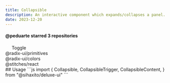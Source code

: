 ---
title: Collapsible
description: An interactive component which expands/collapses a panel.
date: 2023-12-20
---
<Preview>
  <Collapsible
      className="space-y-2"
    >
      <div className="flex items-center justify-between gap-2 px-4">
        <h4 className="text-sm font-semibold">
          @peduarte starred 3 repositories
        </h4>
        <CollapsibleTrigger className="rounded-lg h-6 w-6 p-2 flex items-center justify-center bg-neutral-100 dark:bg-neutral-800">
            <svg xmlns="http://www.w3.org/2000/svg" width="16" height="16" fill="#ffffff" viewBox="0 0 256 256"><path d="M181.66,170.34a8,8,0,0,1,0,11.32l-48,48a8,8,0,0,1-11.32,0l-48-48a8,8,0,0,1,11.32-11.32L128,212.69l42.34-42.35A8,8,0,0,1,181.66,170.34Zm-96-84.68L128,43.31l42.34,42.35a8,8,0,0,0,11.32-11.32l-48-48a8,8,0,0,0-11.32,0l-48,48A8,8,0,0,0,85.66,85.66Z"></path></svg>
            <span className="sr-only">Toggle</span>
        </CollapsibleTrigger>
      </div>
      <div className="rounded-md border dark:border-neutral-800 px-4 py-3 font-mono text-sm">
        @radix-ui/primitives
      </div>
      <CollapsibleContent className="p-0 space-y-2 data-[state=open]:animate-collapsible-down transition-all data-[state=closed]:animate-collapsible-up">
        <div className="rounded-md border dark:border-neutral-800 px-4 py-3 font-mono text-sm">
          @radix-ui/colors
        </div>
        <div className="rounded-md border dark:border-neutral-800 px-4 py-3 font-mono text-sm">
          @stitches/react
        </div>
      </CollapsibleContent>
    </Collapsible>
</Preview>
## Usage
```js
import {
  Collapsible,
  CollapsibleTrigger,
  CollapsibleContent,
} from "@sihaxito/deluxe-ui"
``` 
